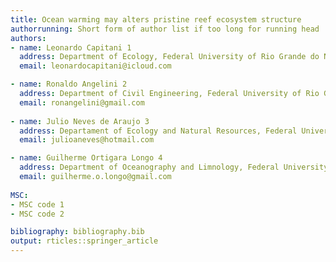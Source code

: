 ```yaml
---
title: Ocean warming may alters pristine reef ecosystem structure
authorrunning: Short form of author list if too long for running head
authors:
- name: Leonardo Capitani 1
  address: Department of Ecology, Federal University of Rio Grande do Norte, Natal, 59078-970,Brazil
  email: leonardocapitani@icloud.com

- name: Ronaldo Angelini 2
  address: Department of Civil Engineering, Federal University of Rio Grande do Norte, Natal,59078-970, Brazil
  email: ronangelini@gmail.com
 
- name: Julio Neves de Araujo 3
  address: Departament of Ecology and Natural Resources, Federal University of Espirito Santo, Vitória, Espírito Santo, 29075-910, Brazil
  email: julioaneves@hotmail.com

- name: Guilherme Ortigara Longo 4
  address: Department of Oceanography and Limnology, Federal University of Rio Grande do Norte,Natal, RN, 59014-002, Brazil
  email: guilherme.o.longo@gmail.com
  
MSC:
- MSC code 1
- MSC code 2

bibliography: bibliography.bib
output: rticles::springer_article
---
```



